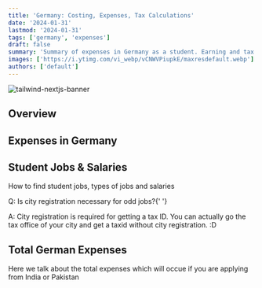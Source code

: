 ```yaml
---
title: 'Germany: Costing, Expenses, Tax Calculations'
date: '2024-01-31'
lastmod: '2024-01-31'
tags: ['germany', 'expenses']
draft: false
summary: 'Summary of expenses in Germany as a student. Earning and tax calculations'
images: ['https://i.ytimg.com/vi_webp/vCNWVPiupkE/maxresdefault.webp']
authors: ['default']
---
```


![tailwind-nextjs-banner](https://i.ytimg.com/vi_webp/vCNWVPiupkE/maxresdefault.webp)

## Overview

<TOCInline toc={props.toc} exclude="Overview" toHeading={2} />

## Expenses in Germany

<YouTube id="cRBZNAaq1DI" />

## Student Jobs & Salaries

How to find student jobs, types of jobs and salaries

<YouTube id="vCNWVPiupkE" />
Q: Is city registration necessary for odd jobs?{' '}

A: City registration is required for getting a tax ID. You can actually go the tax office of your city and get a
taxid without city registration. :D

## Total German Expenses

Here we talk about the total expenses which will occue if you are applying from India or Pakistan

<YouTube id="NKcG88nN0Lk" />
